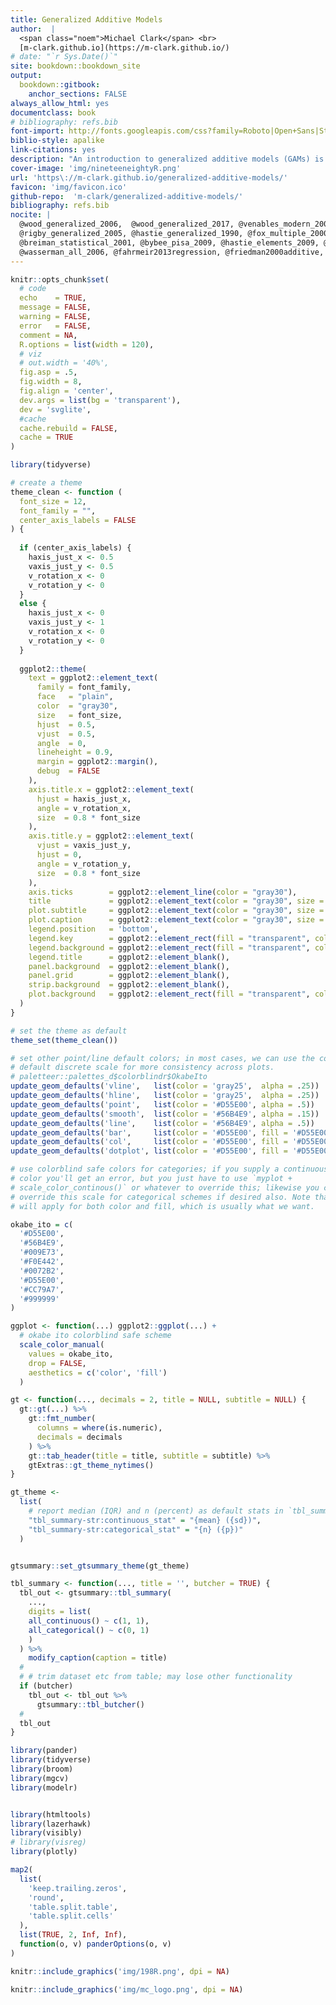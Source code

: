 ```yaml
---
title: Generalized Additive Models
author:  |
  <span class="noem">Michael Clark</span> <br>
  [m-clark.github.io](https://m-clark.github.io/)
# date: "`r Sys.Date()`"
site: bookdown::bookdown_site
output:
  bookdown::gitbook:
    anchor_sections: FALSE
always_allow_html: yes
documentclass: book
# bibliography: refs.bib
font-import: http://fonts.googleapis.com/css?family=Roboto|Open+Sans|Stalemate|Alex+Brush
biblio-style: apalike
link-citations: yes
description: "An introduction to generalized additive models (GAMs) is provided, with an emphasis on generalization from familiar linear models. It makes extensive use of the mgcv package in R.  Discussion includes common approaches, standard extensions, and relations to other techniques.  More technical modeling details are described and demonstrated as well."
cover-image: 'img/nineteeneightyR.png'
url: 'https\://m-clark.github.io/generalized-additive-models/' 
favicon: 'img/favicon.ico'
github-repo:  'm-clark/generalized-additive-models/'
bibliography: refs.bib
nocite: | 
  @wood_generalized_2006,  @wood_generalized_2017, @venables_modern_2002, @rasmussen_gaussian_2006, @hardin_generalized_2012, 
  @rigby_generalized_2005, @hastie_generalized_1990, @fox_multiple_2000, @fox_nonparametric_2000,
  @breiman_statistical_2001, @bybee_pisa_2009, @hastie_elements_2009, @ruppert_semiparametric_2003,
  @wasserman_all_2006, @fahrmeir2013regression, @friedman2000additive, @shalizi2016
---
```

```r
knitr::opts_chunk$set(
  # code
  echo    = TRUE,
  message = FALSE,
  warning = FALSE,
  error   = FALSE,
  comment = NA,
  R.options = list(width = 120),
  # viz
  # out.width = '40%',
  fig.asp = .5,
  fig.width = 8,
  fig.align = 'center',
  dev.args = list(bg = 'transparent'),
  dev = 'svglite',
  #cache
  cache.rebuild = FALSE,
  cache = TRUE
)

library(tidyverse)

# create a theme
theme_clean <- function (
  font_size = 12,
  font_family = "",
  center_axis_labels = FALSE
) {
  
  if (center_axis_labels) {
    haxis_just_x <- 0.5
    vaxis_just_y <- 0.5
    v_rotation_x <- 0
    v_rotation_y <- 0
  }
  else {
    haxis_just_x <- 0
    vaxis_just_y <- 1
    v_rotation_x <- 0
    v_rotation_y <- 0
  }
  
  ggplot2::theme(
    text = ggplot2::element_text(
      family = font_family,
      face   = "plain",
      color  = "gray30",
      size   = font_size,
      hjust  = 0.5,
      vjust  = 0.5,
      angle  = 0,
      lineheight = 0.9,
      margin = ggplot2::margin(),
      debug  = FALSE
    ),
    axis.title.x = ggplot2::element_text(
      hjust = haxis_just_x,
      angle = v_rotation_x,
      size  = 0.8 * font_size
    ),
    axis.title.y = ggplot2::element_text(
      vjust = vaxis_just_y,
      hjust = 0,
      angle = v_rotation_y,
      size  = 0.8 * font_size
    ),
    axis.ticks        = ggplot2::element_line(color = "gray30"),
    title             = ggplot2::element_text(color = "gray30", size = font_size * 1.25),
    plot.subtitle     = ggplot2::element_text(color = "gray30", size = font_size * .75, hjust = 0),
    plot.caption      = ggplot2::element_text(color = "gray30", size = font_size * .5, hjust = 0),
    legend.position   = 'bottom', 
    legend.key        = ggplot2::element_rect(fill = "transparent", color = NA),
    legend.background = ggplot2::element_rect(fill = "transparent", color = NA),
    legend.title      = ggplot2::element_blank(), 
    panel.background  = ggplot2::element_blank(),
    panel.grid        = ggplot2::element_blank(),
    strip.background  = ggplot2::element_blank(),
    plot.background   = ggplot2::element_rect(fill = "transparent", color = NA),
  )
}

# set the theme as default
theme_set(theme_clean())

# set other point/line default colors; in most cases, we can use the color from
# default discrete scale for more consistency across plots.
# paletteer::palettes_d$colorblindr$OkabeIto
update_geom_defaults('vline',   list(color = 'gray25',  alpha = .25))  # vlines and hlines are typically not attention grabbers so set alpha
update_geom_defaults('hline',   list(color = 'gray25',  alpha = .25))  # usually a zero marker
update_geom_defaults('point',   list(color = '#D55E00', alpha = .5))   # alpha as usually there are many points
update_geom_defaults('smooth',  list(color = '#56B4E9', alpha = .15))
update_geom_defaults('line',    list(color = '#56B4E9', alpha = .5))
update_geom_defaults('bar',     list(color = '#D55E00', fill = '#D55E00'))  
update_geom_defaults('col',     list(color = '#D55E00', fill = '#D55E00'))
update_geom_defaults('dotplot', list(color = '#D55E00', fill = '#D55E00'))

# use colorblind safe colors for categories; if you supply a continuous value to
# color you'll get an error, but you just have to use `myplot +
# scale_color_continous()` or whatever to override this; likewise you can always
# override this scale for categorical schemes if desired also. Note that this
# will apply for both color and fill, which is usually what we want.

okabe_ito = c(
  '#D55E00',
  '#56B4E9',
  '#009E73',
  '#F0E442',
  '#0072B2',
  '#D55E00',
  '#CC79A7',
  '#999999'
)

ggplot <- function(...) ggplot2::ggplot(...) + 
  # okabe ito colorblind safe scheme
  scale_color_manual(
    values = okabe_ito,
    drop = FALSE,
    aesthetics = c('color', 'fill')
  )

gt <- function(..., decimals = 2, title = NULL, subtitle = NULL) {
  gt::gt(...) %>% 
    gt::fmt_number(
      columns = where(is.numeric),
      decimals = decimals
    ) %>% 
    gt::tab_header(title = title, subtitle = subtitle) %>% 
    gtExtras::gt_theme_nytimes()
}

gt_theme <-   
  list(
    # report median (IQR) and n (percent) as default stats in `tbl_summary()`
    "tbl_summary-str:continuous_stat" = "{mean} ({sd})",
    "tbl_summary-str:categorical_stat" = "{n} ({p})"
  )


gtsummary::set_gtsummary_theme(gt_theme)

tbl_summary <- function(..., title = '', butcher = TRUE) {
  tbl_out <- gtsummary::tbl_summary(
    ..., 
    digits = list(
    all_continuous() ~ c(1, 1),
    all_categorical() ~ c(0, 1)
    )
  ) %>% 
    modify_caption(caption = title)
  # 
  # # trim dataset etc from table; may lose other functionality
  if (butcher)
    tbl_out <- tbl_out %>% 
      gtsummary::tbl_butcher()
  # 
  tbl_out
}
```

```r
library(pander)
library(tidyverse)
library(broom)
library(mgcv)
library(modelr)


library(htmltools)
library(lazerhawk)
library(visibly)
# library(visreg)
library(plotly)

map2(
  list(
    'keep.trailing.zeros',
    'round',
    'table.split.table',
    'table.split.cells'
  ),
  list(TRUE, 2, Inf, Inf),
  function(o, v) panderOptions(o, v)
)
```


```r
knitr::include_graphics('img/198R.png', dpi = NA)
```


```r
knitr::include_graphics('img/mc_logo.png', dpi = NA)
```



